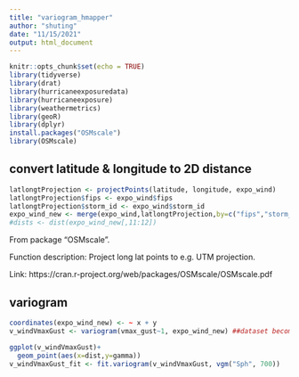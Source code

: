 ```yaml
---
title: "variogram_hmapper"
author: "shuting"
date: "11/15/2021"
output: html_document
---
```


```r
knitr::opts_chunk$set(echo = TRUE)
library(tidyverse)
library(drat)
library(hurricaneexposuredata)
library(hurricaneexposure)
library(weathermetrics)
library(geoR)
library(dplyr)
install.packages("OSMscale")
library(OSMscale)
```

## convert latitude & longitude to 2D distance
```r
latlongtProjection <- projectPoints(latitude, longitude, expo_wind)
latlongtProjection$fips <- expo_wind$fips
latlongtProjection$storm_id <- expo_wind$storm_id
expo_wind_new <- merge(expo_wind,latlongtProjection,by=c("fips","storm_id"))
#dists <- dist(expo_wind_new[,11:12])
```
From package "OSMscale".

Function description: Project long lat points to e.g. UTM projection. 

Link: https://cran.r-project.org/web/packages/OSMscale/OSMscale.pdf


## variogram
```r
coordinates(expo_wind_new) <- ~ x + y
v_windVmaxGust <- variogram(vmax_gust~1, expo_wind_new) ##dataset becomes small, why?

ggplot(v_windVmaxGust)+
  geom_point(aes(x=dist,y=gamma))
v_windVmaxGust_fit <- fit.variogram(v_windVmaxGust, vgm("Sph", 700))
```

